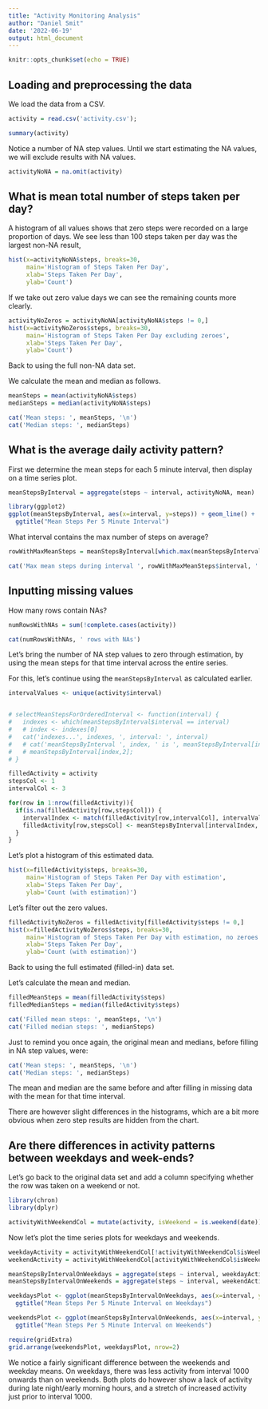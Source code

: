 ```yaml
---
title: "Activity Monitoring Analysis"
author: "Daniel Smit"
date: '2022-06-19'
output: html_document
---
```


```r
knitr::opts_chunk$set(echo = TRUE)
```

## Loading and preprocessing the data

We load the data from a CSV.

```r
activity = read.csv('activity.csv');

summary(activity)
```

Notice a number of NA step values.
Until we start estimating the NA values, we will exclude results with NA values.

```r
activityNoNA = na.omit(activity)
```

## What is mean total number of steps taken per day?

A histogram of all values shows that zero steps were recorded on a large proportion of days. We see less than 100 steps taken per day was the largest non-NA result,

```r
hist(x=activityNoNA$steps, breaks=30,
     main='Histogram of Steps Taken Per Day',
     xlab='Steps Taken Per Day',
     ylab='Count')
```

If we take out zero value days we can see the remaining counts more clearly.

```r
activityNoZeros = activityNoNA[activityNoNA$steps != 0,]
hist(x=activityNoZeros$steps, breaks=30,
     main='Histogram of Steps Taken Per Day excluding zeroes',
     xlab='Steps Taken Per Day',
     ylab='Count')
```

Back to using the full non-NA data set.

We calculate the mean and median as follows.

```r
meanSteps = mean(activityNoNA$steps)
medianSteps = median(activityNoNA$steps)

cat('Mean steps: ', meanSteps, '\n')
cat('Median steps: ', medianSteps)
```

## What is the average daily activity pattern?

First we determine the mean steps for each 5 minute interval, then display on a time series plot.

```r
meanStepsByInterval = aggregate(steps ~ interval, activityNoNA, mean)

library(ggplot2)
ggplot(meanStepsByInterval, aes(x=interval, y=steps)) + geom_line() +
  ggtitle("Mean Steps Per 5 Minute Interval")

```

What interval contains the max number of steps on average?

```r
rowWithMaxMeanSteps = meanStepsByInterval[which.max(meanStepsByInterval$steps),]

cat('Max mean steps during interval ', rowWithMaxMeanSteps$interval, ' with ', rowWithMaxMeanSteps$steps, ' steps.')
```

## Inputting missing values

How many rows contain NAs?

```r
numRowsWithNAs = sum(!complete.cases(activity))

cat(numRowsWithNAs, ' rows with NAs')
```

Let's bring the number of NA step values to zero through estimation, by using the mean steps for that time interval across the entire series.

For this, let's continue using the `meanStepsByInterval` as calculated earlier.

```r
intervalValues <- unique(activity$interval)


# selectMeanStepsForOrderedInterval <- function(interval) {
#   indexes <- which(meanStepsByInterval$interval == interval)
#   # index <- indexes[0]
#   cat('indexes...', indexes, ', interval: ', interval)
#   # cat('meanStepsByInterval ', index, ' is ', meanStepsByInterval[index,2], '\n')
#   # meanStepsByInterval[index,2];
# }

filledActivity = activity
stepsCol <- 1
intervalCol <- 3

for(row in 1:nrow(filledActivity)){
  if(is.na(filledActivity[row,stepsCol])) {
    intervalIndex <- match(filledActivity[row,intervalCol], intervalValues)
    filledActivity[row,stepsCol] <- meanStepsByInterval[intervalIndex, 2]
  }
}
```

Let's plot a histogram of this estimated data.

```r
hist(x=filledActivity$steps, breaks=30,
     main='Histogram of Steps Taken Per Day with estimation',
     xlab='Steps Taken Per Day',
     ylab='Count (with estimation)')
```

Let's filter out the zero values.

```r
filledActivityNoZeros = filledActivity[filledActivity$steps != 0,]
hist(x=filledActivityNoZeros$steps, breaks=30,
     main='Histogram of Steps Taken Per Day with estimation, no zeroes',
     xlab='Steps Taken Per Day',
     ylab='Count (with estimation)')
```

Back to using the full estimated (filled-in) data set.

Let's calculate the mean and median.

```r
filledMeanSteps = mean(filledActivity$steps)
filledMedianSteps = median(filledActivity$steps)

cat('Filled mean steps: ', meanSteps, '\n')
cat('Filled median steps: ', medianSteps)
```

Just to remind you once again, the original mean and medians, before filling in NA step values, were:

```r
cat('Mean steps: ', meanSteps, '\n')
cat('Median steps: ', medianSteps)
```

The mean and median are the same before and after filling in missing data with the mean for that time interval.

There are however slight differences in the histograms, which are a bit more obvious when zero step results are hidden from the chart.

## Are there differences in activity patterns between weekdays and week-ends?

Let's go back to the original data set and add a column specifying whether the row was taken on a weekend or not.

```r
library(chron)
library(dplyr)

activityWithWeekendCol = mutate(activity, isWeekend = is.weekend(date))

```

Now let's plot the time series plots for weekdays and weekends.

```r
weekdayActivity = activityWithWeekendCol[!activityWithWeekendCol$isWeekend,]
weekendActivity = activityWithWeekendCol[activityWithWeekendCol$isWeekend,]

meanStepsByIntervalOnWeekdays = aggregate(steps ~ interval, weekdayActivity, mean)
meanStepsByIntervalOnWeekends = aggregate(steps ~ interval, weekendActivity, mean)

weekdaysPlot <- ggplot(meanStepsByIntervalOnWeekdays, aes(x=interval, y=steps)) + geom_line() +
  ggtitle("Mean Steps Per 5 Minute Interval on Weekdays")

weekendsPlot <- ggplot(meanStepsByIntervalOnWeekends, aes(x=interval, y=steps)) + geom_line() +
  ggtitle("Mean Steps Per 5 Minute Interval on Weekends")

require(gridExtra)
grid.arrange(weekendsPlot, weekdaysPlot, nrow=2)

```

We notice a fairly significant difference between the weekends and weekday means. On weekdays, there was less activity from interval 1000 onwards than on weekends. Both plots do however show a lack of activity during late night/early morning hours, and a stretch of increased activity just prior to interval 1000.